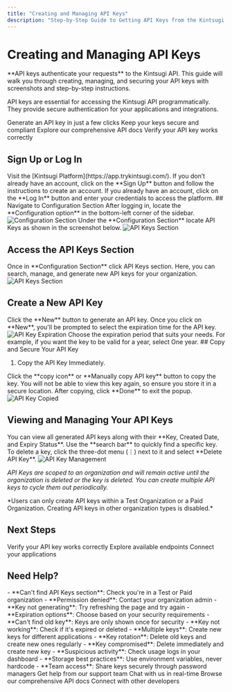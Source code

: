 ```yaml
---
title: "Creating and Managing API Keys"
description: "Step-by-Step Guide to Getting API Keys from the Kintsugi Platform"
---
```


# Creating and Managing API Keys

<Note>
**API keys authenticate your requests** to the Kintsugi API. This guide will walk you through creating, managing, and securing your API keys with screenshots and step-by-step instructions.
</Note>

API keys are essential for accessing the Kintsugi API programmatically. They provide secure authentication for your applications and integrations.

<CardGroup cols={2}>
  <Card title="Create Your First Key" icon="key" href="#create-a-new-api-key">
    Generate an API key in just a few clicks
  </Card>
  <Card title="Security Best Practices" icon="shield" href="#copy-and-secure-your-api-key">
    Keep your keys secure and compliant
  </Card>
  <Card title="API Reference" icon="code" href="/reference">
    Explore our comprehensive API docs
  </Card>
  <Card title="Test Your Key" icon="check-circle" href="/docs/making-authenticate-request-using-api-key">
    Verify your API key works correctly
  </Card>
</CardGroup>

## Sign Up or Log In

<Steps>
  <Step>
  Visit the [Kintsugi Platform](https://app.trykintsugi.com/).
  </Step>
  <Step>
  If you don’t already have an account, click on the **Sign Up** button and follow the instructions to create an account.
  </Step>
  <Step>
  If you already have an account, click on the **Log In** button and enter your credentials to access the platform.
  </Step>
</Steps>
## Navigate to Configuration Section

<Steps>
   <Step>
   After logging in, locate the **Configuration option** in the bottom-left corner of the sidebar.
   <Frame>
      <img src="/images/docs/dbab26c6d689638ebed26d64d568c8d7cfeb75cc6647d36f718e562888c5a750-Screenshot_2025-02-18_at_12.18.39_PM.png" alt="Configuration Section" />
   </Frame>
   </Step>
   <Step>
   Under the **Configuration Section** locate API Keys as shown in the screenshot below.
   <Frame>
      <img src="/images/docs/e18a5e4107601b7e80cf0081a44396bd1eb9fdb241702fa77cc08ef9d350e6f7-201c6286-a2bc-45d5-b4d8-3b36f4b05469.png" alt="API Keys Section" />
   </Frame>
   </Step>
</Steps>

## Access the API Keys Section

<Steps>
   <Step>
   Once in **Configuration Section** click API Keys section.
   </Step>
   <Step>
   Here, you can search, manage, and generate new API keys for your organization.
   <Frame>
      <img src="/images/docs/99b23ff5ce71fd8b38cac8f8546350425a9d52e1311b64fbe1688c91c60f9f3a-Screenshot_2025-02-18_at_12.36.57_PM.png" alt="API Keys Section" />
   </Frame>
   </Step>
</Steps>

## Create a New API Key

<Steps>
   <Step>
   Click the **New** button to generate an API key.
   </Step>
   <Step>
   Once you click on **New**, you'll be prompted to select the expiration time for the API key.
   <Frame>
      <img src="/images/docs/268ad200ccbde27ec7f8db440327f63161c8994cb76820b362926cd7217943ba-Screenshot_2025-02-18_at_12.43.31_PM.png" alt="API Key Expiration" />
   </Frame>
   </Step>
   <Step>
   Choose the expiration period that suits your needs. For example, if you want the key to be valid for a year, select One year.
   </Step>
</Steps>
## Copy and Secure Your API Key

1. Copy the API Key Immediately.
<Steps>
   <Step>
   Click the **copy icon** or **Manually copy API key** button to copy the key.
   </Step>
   <Step>
   You will not be able to view this key again, so ensure you store it in a secure location.
   </Step>
   <Step>
   After copying, click **Done** to exit the popup.
   <Frame>
      <img src="/images/docs/d0c177de26067ee53e9f303435a767e600ef2c5750694d1b6181d32f1cd5d474-image.png" alt="API Key Copied" />
   </Frame>
   </Step>
</Steps>

## Viewing and Managing Your API Keys

<Steps>
   <Step>
   You can view all generated API keys along with their **Key, Created Date, and Expiry Status**.
   </Step>
   <Step>
   Use the **search bar** to quickly find a specific key.
   </Step>
   <Step>
   To delete a key, click the three-dot menu (⋮) next to it and select **Delete API Key**.
   <Frame>
      <img src="/images/docs/26e0e6cb1f35e3c7393300493a5f584edcd0781ecb2864d7d90074c9702332d9-image.png" alt="API Key Management" />
   </Frame>
   </Step>
</Steps>

*API Keys are scoped to an organization and will remain active until the organization is deleted or the key is deleted. You can create multiple API keys to cycle them out periodically.*

<Info>
*Users can only create API keys within a Test Organization or a Paid Organization. Creating API keys in other organization types is disabled.*
</Info>

## Next Steps

<CardGroup cols={3}>
  <Card title="Test Your Key" icon="check-circle" href="/docs/making-authenticate-request-using-api-key">
    Verify your API key works correctly
  </Card>
  <Card title="API Reference" icon="code" href="/reference">
    Explore available endpoints
  </Card>
  <Card title="Integration Guides" icon="plug" href="/docs/integration-guides">
    Connect your applications
  </Card>
</CardGroup>

## Need Help?

<AccordionGroup>
  <Accordion title="Common Issues">
    <Tabs>
      <Tab title="Key Creation">
        - **Can't find API Keys section**: Check you're in a Test or Paid organization
        - **Permission denied**: Contact your organization admin
        - **Key not generating**: Try refreshing the page and try again
        - **Expiration options**: Choose based on your security requirements
      </Tab>
      <Tab title="Key Management">
        - **Can't find old key**: Keys are only shown once for security
        - **Key not working**: Check if it's expired or deleted
        - **Multiple keys**: Create new keys for different applications
        - **Key rotation**: Delete old keys and create new ones regularly
      </Tab>
      <Tab title="Security Concerns">
        - **Key compromised**: Delete immediately and create new key
        - **Suspicious activity**: Check usage logs in your dashboard
        - **Storage best practices**: Use environment variables, never hardcode
        - **Team access**: Share keys securely through password managers
      </Tab>
    </Tabs>
  </Accordion>
  
  <Accordion title="Get Support">
    <CardGroup cols={2}>
      <Card title="Email Support" icon="mail" href="mailto:success@trykintsugi.com">
        Get help from our support team
      </Card>
      <Card title="Live Chat" icon="message-circle" href="https://trykintsugi.com/support">
        Chat with us in real-time
      </Card>
      <Card title="API Documentation" icon="book" href="/reference">
        Browse our comprehensive API docs
      </Card>
      <Card title="Developer Community" icon="users" href="https://trykintsugi.com/community">
        Connect with other developers
      </Card>
    </CardGroup>
  </Accordion>
</AccordionGroup>
